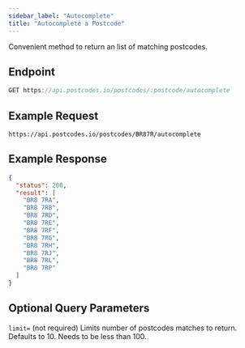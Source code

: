 ```yaml
---
sidebar_label: "Autocomplete"
title: "Autocomplete a Postcode"
---
```


Convenient method to return an list of matching postcodes.

## Endpoint

```javascript
GET https://api.postcodes.io/postcodes/:postcode/autocomplete
```

## Example Request

```
https://api.postcodes.io/postcodes/BR87R/autocomplete
```

## Example Response

```json
{
  "status": 200,
  "result": [
    "BR8 7RA",
    "BR8 7RB",
    "BR8 7RD",
    "BR8 7RE",
    "BR8 7RF",
    "BR8 7RG",
    "BR8 7RH",
    "BR8 7RJ",
    "BR8 7RL",
    "BR8 7RP"
  ]
}
```

## Optional Query Parameters

`limit=` (not required) Limits number of postcodes matches to return. Defaults to 10. Needs to be less than 100.

